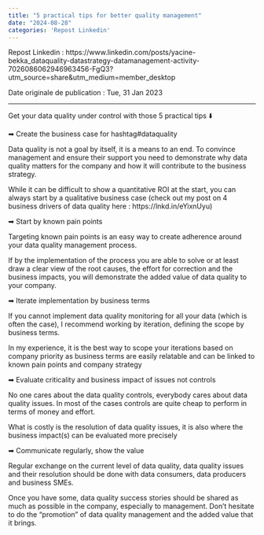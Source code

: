 ---
title: "5 practical tips for better quality management"
date: "2024-08-28"
categories: 'Repost Linkedin'
---

Repost Linkedin : https://www.linkedin.com/posts/yacine-bekka_dataquality-datastrategy-datamanagement-activity-7026086062946963456-FgQ3?utm_source=share&utm_medium=member_desktop

Date originale de publication : Tue, 31 Jan 2023

---

Get your data quality under control with those 5 practical tips ⬇️

➡ Create the business case for hashtag#dataquality

Data quality is not a goal by itself, it is a means to an end. To convince management and ensure their support you need to demonstrate why data quality matters for the company and how it will contribute to the business strategy.

While it can be difficult to show a quantitative ROI at the start, you can always start by a qualitative business case (check out my post on 4 business drivers of data quality here : https://lnkd.in/eYixnUyu)

➡ Start by known pain points

Targeting known pain points is an easy way to create adherence around your data quality management process.

If by the implementation of the process you are able to solve or at least draw a clear view of the root causes, the effort for correction and the business impacts, you will demonstrate the added value of data quality to your company.

➡ Iterate implementation by business terms

If you cannot implement data quality monitoring for all your data (which is often the case), I recommend working by iteration, defining the scope by business terms.

In my experience, it is the best way to scope your iterations based on company priority as business terms are easily relatable and can be linked to known pain points and company strategy

➡ Evaluate criticality and business impact of issues not controls

No one cares about the data quality controls, everybody cares about data quality issues. In most of the cases controls are quite cheap to perform in terms of money and effort.

What is costly is the resolution of data quality issues, it is also where the business impact(s) can be evaluated more precisely

➡ Communicate regularly, show the value

Regular exchange on the current level of data quality, data quality issues and their resolution should be done with data consumers, data producers and business SMEs.

Once you have some, data quality success stories should be shared as much as possible in the company, especially to management. Don’t hesitate to do the “promotion” of data quality management and the added value that it brings.
